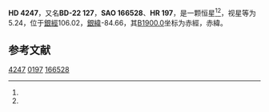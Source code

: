 {{Starbox begin
| name = HD 4247
}}
{{Starbox observe
| epoch = [[J2000.0|J2000.0]]
| constell = {{星座名待查}}<ref name=SIMBAD>{{cite web
 | url=http://simbad.u-strasbg.fr/simbad/sim-id?Ident=HR+197
 | title =Pulsating variable Star
 | publisher=Centre de Données astronomiques de Strasbourg
 | work=SIMBAD
 | accessdate=2012-07-13}}</ref><ref name=DATA>{{cite web
 | url=http://vizier.u-strasbg.fr/viz-bin/VizieR-5?-out.add=.&-source=5050&-corr=PK=HR&-out.max=9999&HR=197
 | title=VizieR Detailed Page
 | accessdate=2012-07-13
 | archive-date=2016-03-04
 | archive-url=https://web.archive.org/web/20160304203143/http://vizier.u-strasbg.fr/viz-bin/VizieR-5?-out.add=.&-source=5050&-corr=PK=HR&-out.max=9999&HR=197
 | dead-url=no
 }}</ref>
| 星官 = 
| ra = {{RA|0|44|44.4}}<ref name=SIMBAD /><ref name=DATA />
| dec = {{DEC|-22|0|22}}<ref name=SIMBAD /><ref name=DATA />
| appmag_v = 5.24<ref name=SIMBAD /><ref name=DATA />
}}
{{Starbox character
| class = F1III-IV<ref name=SIMBAD /><ref name=DATA />
| b-v = 0.33<ref name=SIMBAD /><ref name=DATA />
| u-b = <ref name=SIMBAD /><ref name=DATA />
| r-i = <ref name=SIMBAD /><ref name=DATA />
| variable = 
}}
{{Starbox astrometry
| radial_v = 
| prop_mo_ra = 12
| parallax = 0.048
| p_error = 
}}
{{Starbox catalog
| names =BD-22 127，[[SAO星表|SAO]] 166528，[[HD星表|HD]] 4247，[[HR星表|HR]] 197}}
{{Starbox reference |Simbad=HR+197}}
{{Starbox end}}

'''HD 4247'''，又名'''BD-22 127'''，'''SAO 166528'''、'''HR 197'''，是一颗恒星<ref name=SIMBAD /><ref name=DATA />，视星等为5.24，位于[[銀道座標系|銀經]]106.02，[[銀道座標系|銀緯]]-84.66，其[[B1900.0|B1900.0]]坐标为赤經{{RA|0|39|47.5}}，赤緯{{DEC|-22|-84.66|21}}。

== 参考文献 ==
{{reflist}}

{{star-stub}}

[[Category:HD和HDE天體|4247]]
[[Category:HR天體|0197]]
[[Category:SAO天體|166528]]